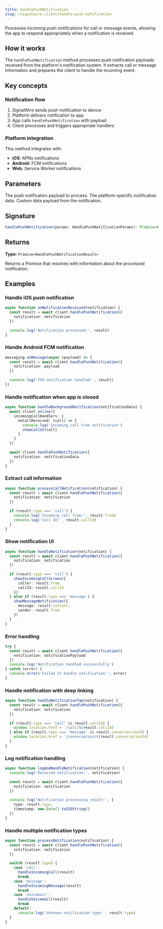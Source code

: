 ```yaml
---
title: handlePushNotification
slug: /signalwire-client/handle-push-notification
---
```



Processes incoming push notifications for call or message events, allowing the app to respond appropriately when a notification is received.

## How it works

The `handlePushNotification` method processes push notification payloads received from the platform's notification system. It extracts call or message information and prepares the client to handle the incoming event.

## Key concepts

### Notification flow

1. SignalWire sends push notification to device
2. Platform delivers notification to app
3. App calls `handlePushNotification` with payload
4. Client processes and triggers appropriate handlers

### Platform integration

This method integrates with:
- **iOS:** APNs notifications
- **Android:** FCM notifications
- **Web:** Service Worker notifications

## Parameters

<APIField name="params" type="HandlePushNotificationParams" required>
  The push notification payload to process.
</APIField>

<APIField name="params.notification" type="object" required>
  The platform-specific notification data.
</APIField>

<APIField name="params.notification.data" type="object">
  Custom data payload from the notification.
</APIField>

## Signature

```typescript
handlePushNotification(params: HandlePushNotificationParams): Promise<HandlePushNotificationResult>
```

## Returns

**Type:** `Promise<HandlePushNotificationResult>`

Returns a Promise that resolves with information about the processed notification.

## Examples

### Handle iOS push notification

```typescript
async function onNotificationReceived(notification) {
  const result = await client.handlePushNotification({
    notification: notification
  })
  
  console.log('Notification processed:', result)
}
```

### Handle Android FCM notification

```typescript
messaging.onMessage(async (payload) => {
  const result = await client.handlePushNotification({
    notification: payload
  })
  
  console.log('FCM notification handled:', result)
})
```

### Handle notification when app is closed

```typescript
async function handleBackgroundNotification(notificationData) {
  await client.online({
    incomingCallHandlers: {
      onCallReceived: (call) => {
        console.log('Incoming call from notification')
        showCallUI(call)
      }
    }
  })
  
  await client.handlePushNotification({
    notification: notificationData
  })
}
```

### Extract call information

```typescript
async function processCallNotification(notification) {
  const result = await client.handlePushNotification({
    notification: notification
  })
  
  if (result.type === 'call') {
    console.log('Incoming call from:', result.from)
    console.log('Call ID:', result.callId)
  }
}
```

### Show notification UI

```typescript
async function handleNotification(notification) {
  const result = await client.handlePushNotification({
    notification: notification
  })
  
  if (result.type === 'call') {
    showIncomingCallScreen({
      caller: result.from,
      callId: result.callId
    })
  } else if (result.type === 'message') {
    showMessageNotification({
      message: result.content,
      sender: result.from
    })
  }
}
```

### Error handling

```typescript
try {
  const result = await client.handlePushNotification({
    notification: notificationPayload
  })
  console.log('Notification handled successfully')
} catch (error) {
  console.error('Failed to handle notification:', error)
}
```

### Handle notification with deep linking

```typescript
async function handleNotificationTap(notification) {
  const result = await client.handlePushNotification({
    notification: notification
  })
  
  if (result.type === 'call' && result.callId) {
    window.location.href = `/call/${result.callId}`
  } else if (result.type === 'message' && result.conversationId) {
    window.location.href = `/conversation/${result.conversationId}`
  }
}
```

### Log notification handling

```typescript
async function logAndHandleNotification(notification) {
  console.log('Received notification:', notification)
  
  const result = await client.handlePushNotification({
    notification: notification
  })
  
  console.log('Notification processing result:', {
    type: result.type,
    timestamp: new Date().toISOString()
  })
}
```

### Handle multiple notification types

```typescript
async function processNotification(notification) {
  const result = await client.handlePushNotification({
    notification: notification
  })
  
  switch (result.type) {
    case 'call':
      handleIncomingCall(result)
      break
    case 'message':
      handleIncomingMessage(result)
      break
    case 'voicemail':
      handleVoicemail(result)
      break
    default:
      console.log('Unknown notification type:', result.type)
  }
}
```

